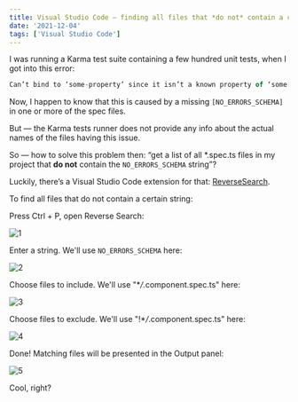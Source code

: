 ```yaml
---
title: Visual Studio Code — finding all files that *do not* contain a certain string
date: '2021-12-04'
tags: ['Visual Studio Code']
---
```


I was running a Karma test suite containing a few hundred unit tests, when I got into this error:

```js
Can’t bind to ‘some-property’ since it isn’t a known property of ‘some-component’
```

Now, I happen to know that this is caused by a missing `[NO_ERRORS_SCHEMA]` in one or more of the spec files.

But — the Karma tests runner does not provide any info about the actual names of the files having this issue.

So — how to solve this problem then: “get a list of all \*.spec.ts files in my project that <b>do not</b> contain the `NO_ERRORS_SCHEMA` string”?

Luckily, there’s a Visual Studio Code extension for that:
[ReverseSearch](https://marketplace.visualstudio.com/items?itemName=DanishSarwar.reverse-search).

To find all files that do not contain a certain string:

Press Ctrl + P, open Reverse Search:

![1](/static/images/c1.png)

Enter a string. We'll use `NO_ERRORS_SCHEMA` here:

![2](/static/images/c2.png)

Choose files to include. We'll use "\*_/_.component.spec.ts" here:

![3](/static/images/c3.png)

Choose files to exclude. We'll use "!\*_/_.component.spec.ts" here:

![4](/static/images/c4.png)

Done! Matching files will be presented in the Output panel:

![5](/static/images/c5.png)

Cool, right?
